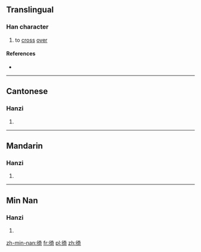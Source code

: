 ==Translingual==

===Han character===
{{Han char|rn=60|rad=彳|as=08|sn=11|four=2422<sub>1</sub>|canj=竹人大一口 (HOKMR)|ids=⿰[[彳]][[奇]]}}

# to [[cross]] [[over]]

====References====
* {{Han ref|kx=0368.140|dkj=10148|dj=0692.090|hdz=20827.040|uh=5F9B|ud=24475|bh=D54E|bd=54606}}

----

==Cantonese==

===Hanzi===
{{yue-hanzi|jyut=|y=gei3}}

# {{defn|lang=yue|sort=彳08}}

----

==Mandarin==

===Hanzi===
{{cmn-hanzi|pin=[[qì]] ([[qi4]])|wg=ch'i<sup>4</sup>}}

# {{defn|lang=cmn|sort=彳08}}

----

==Min Nan==

===Hanzi===
{{nan-hanzi|poj=[[khiā]] (khia<sup>7</sup>)}}

# {{defn|lang=nan}}

[[zh-min-nan:徛]]
[[fr:徛]]
[[pl:徛]]
[[zh:徛]]